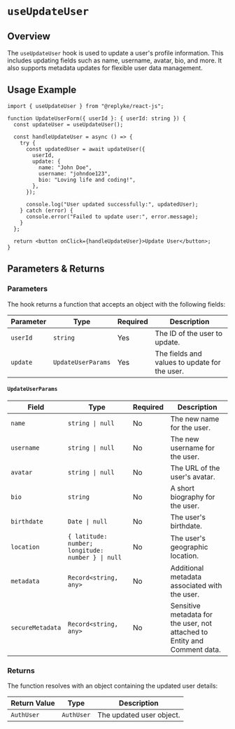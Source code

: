 # `useUpdateUser`

## Overview

The `useUpdateUser` hook is used to update a user's profile information. This includes updating fields such as name, username, avatar, bio, and more. It also supports metadata updates for flexible user data management.


## Usage Example

```tsx
import { useUpdateUser } from "@replyke/react-js";

function UpdateUserForm({ userId }: { userId: string }) {
  const updateUser = useUpdateUser();

  const handleUpdateUser = async () => {
    try {
      const updatedUser = await updateUser({
        userId,
        update: {
          name: "John Doe",
          username: "johndoe123",
          bio: "Loving life and coding!",
        },
      });

      console.log("User updated successfully:", updatedUser);
    } catch (error) {
      console.error("Failed to update user:", error.message);
    }
  };

  return <button onClick={handleUpdateUser}>Update User</button>;
}
```


## Parameters & Returns

### Parameters

The hook returns a function that accepts an object with the following fields:

| Parameter   | Type              | Required | Description                                 |
|-------------|-------------------|----------|---------------------------------------------|
| `userId`    | `string`          | Yes      | The ID of the user to update.               |
| `update`    | `UpdateUserParams` | Yes      | The fields and values to update for the user. |

#### `UpdateUserParams`

| Field           | Type                              | Required | Description                                                  |
|-----------------|-----------------------------------|----------|--------------------------------------------------------------|
| `name`          | `string \| null`                  | No       | The new name for the user.                                   |
| `username`      | `string \| null`                  | No       | The new username for the user.                               |
| `avatar`        | `string \| null`                  | No       | The URL of the user's avatar.                                |
| `bio`           | `string`                          | No       | A short biography for the user.                              |
| `birthdate`     | `Date \| null`                    | No       | The user's birthdate.                                        |
| `location`      | `{ latitude: number; longitude: number } \| null` | No | The user's geographic location.                              |
| `metadata`      | `Record<string, any>`             | No       | Additional metadata associated with the user.                |
| `secureMetadata`| `Record<string, any>`             | No       | Sensitive metadata for the user, not attached to Entity and Comment data.     |

### Returns

The function resolves with an object containing the updated user details:

| Return Value | Type       | Description                               |
|--------------|------------|-------------------------------------------|
| `AuthUser`   | `AuthUser` | The updated user object.                 |
